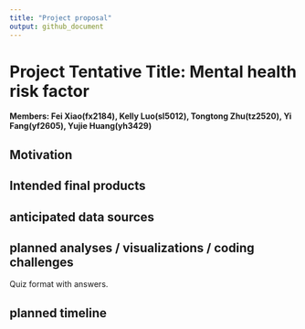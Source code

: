 ```yaml
---
title: "Project proposal"
output: github_document
---
```


# Project Tentative Title: Mental health risk factor
**Members: Fei Xiao(fx2184), Kelly Luo(sl5012), Tongtong Zhu(tz2520), Yi Fang(yf2605), Yujie Huang(yh3429)** 

## Motivation


## Intended final products


## anticipated data sources


## planned analyses / visualizations / coding challenges
Quiz format with answers.

## planned timeline
